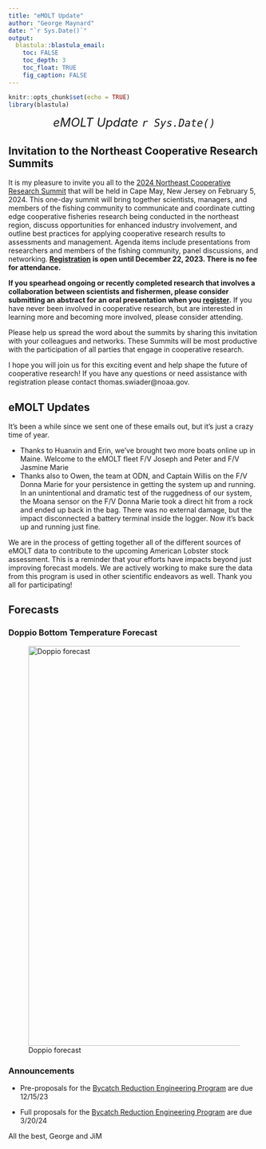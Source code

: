 ```yaml
---
title: "eMOLT Update"
author: "George Maynard"
date: "`r Sys.Date()`"  
output: 
  blastula::blastula_email:
    toc: FALSE
    toc_depth: 3
    toc_float: TRUE
    fig_caption: FALSE
---
```


```r
knitr::opts_chunk$set(echo = TRUE)
library(blastula)
```

<center> 

<font size="5"> *eMOLT Update `r Sys.Date()` * </font>

</center>

## Invitation to the Northeast Cooperative Research Summits

It is my pleasure to invite you all to the [2024 Northeast Cooperative Research Summit](https://www.fisheries.noaa.gov/event/mid-atlantic-cooperative-research-summit) that will be held in Cape May, New Jersey on February 5, 2024. This one-day summit will bring together scientists, managers, and members of the fishing community to communicate and coordinate cutting edge cooperative fisheries research being conducted in the northeast region, discuss opportunities for enhanced industry involvement, and outline best practices for applying cooperative research results to assessments and management. Agenda items include presentations from researchers and members of the fishing community, panel discussions, and networking. **[Registration](https://forms.gle/EVA86Ku3PBz2h3BD9) is open until December 22, 2023. There is no fee for attendance.**

**If you spearhead ongoing or recently completed research that involves a collaboration between scientists and fishermen, please consider submitting an abstract for an oral presentation when you [register](https://forms.gle/EVA86Ku3PBz2h3BD9).** If you have never been involved in cooperative research, but are interested in learning more and becoming more involved, please consider attending.

Please help us spread the word about the summits by sharing this invitation with your colleagues and networks. These Summits will be most productive with the participation of all parties that engage in cooperative research.

I hope you will join us for this exciting event and help shape the future of cooperative research! If you have any questions or need assistance with registration please contact thomas.swiader@noaa.gov.

## eMOLT Updates

It's been a while since we sent one of these emails out, but it's just a crazy time of year.

- Thanks to Huanxin and Erin, we've brought two more boats online up in Maine. Welcome to the eMOLT fleet F/V Joseph and Peter and F/V Jasmine Marie
- Thanks also to Owen, the team at ODN, and Captain Willis on the F/V Donna Marie for your persistence in getting the system up and running. In an unintentional and dramatic test of the ruggedness of our system, the Moana sensor on the F/V Donna Marie took a direct hit from a rock and ended up back in the bag. There was no external damage, but the impact disconnected a battery terminal inside the logger. Now it's back up and running just fine. 

We are in the process of getting together all of the different sources of eMOLT data to contribute to the upcoming American Lobster stock assessment. This is a reminder that your efforts have impacts beyond just improving forecast models. We are actively working to make sure the data from this program is used in other scientific endeavors as well. Thank you all for participating!

## Forecasts

### Doppio Bottom Temperature Forecast

![Doppio forecast](DOPPIO_forecast_F.gif){width=800px}


### Announcements

- Pre-proposals for the [Bycatch Reduction Engineering Program](https://www.grants.gov/web/grants/search-grants.html?keywords=brep) are due 12/15/23

- Full proposals for the [Bycatch Reduction Engineering Program](https://www.grants.gov/web/grants/search-grants.html?keywords=brep) are due 3/20/24


All the best,
George and JiM
